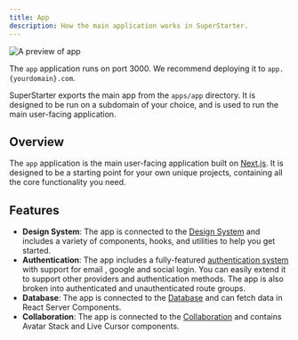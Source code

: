 ```yaml
---
title: App
description: How the main application works in SuperStarter.
---
```


<Frame>
  <img src="/images/app.png" alt="A preview of app" />
</Frame>

<Tip>The `app` application runs on port 3000. We recommend deploying it to `app.{yourdomain}.com`.</Tip>

SuperStarter exports the main app from the `apps/app` directory. It is designed to be run on a subdomain of your choice, and is used to run the main user-facing application.

## Overview

The `app` application is the main user-facing application built on [Next.js](https://nextjs.org). It is designed to be a starting point for your own unique projects, containing all the core functionality you need.

## Features

- **Design System**: The app is connected to the [Design System](/packages/design-system) and includes a variety of components, hooks, and utilities to help you get started.
- **Authentication**: The app includes a fully-featured [authentication system](/packages/authentication) with support for email , google and social login. You can easily extend it to support other providers and authentication methods. The app is also broken into authenticated and unauthenticated route groups.
- **Database**: The app is connected to the [Database](/packages/database) and can fetch data in React Server Components.
- **Collaboration**: The app is connected to the [Collaboration](/packages/collaboration) and contains Avatar Stack and Live Cursor components.